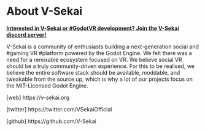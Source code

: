 # About V-Sekai

**[Interested in V-Sekai or #GodotVR development? Join the V-Sekai discord server!](https://discord.gg/7BQDHesck8)**

V-Sekai is a community of enthusiasts building a next-generation social and #gaming VR #platform powered by the Godot Engine. We felt there was a need for a remixable ecosystem focused on VR. We believe social VR should be a truly community-driven experience. For this to be realised, we believe the entire software stack should be available, moddable, and tweakable from the source up, which is why a lot of our projects focus on the MIT-Licensed Godot Engine.


[web] https://v-sekai.org

[twitter] https://twitter.com/VSekaiOfficial

[github] https://github.com/V-Sekai